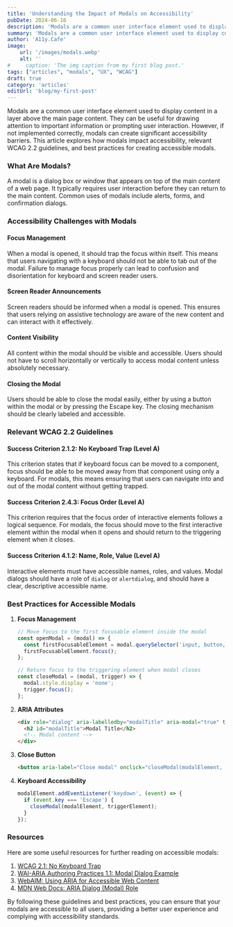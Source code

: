 ```yaml
---
title: 'Understanding the Impact of Modals on Accessibility'
pubDate: 2024-06-16
description: 'Modals are a common user interface element used to display content in a layer above the main page content.'
summary: 'Modals are a common user interface element used to display content in a layer above the main page content. They can be useful for drawing attention to important information or prompting user interaction.'
author: 'A11y.Cafe'
image:
    url: '/images/modals.webp'
    alt: ''
#     caption: 'The img caption from my first blog post.'
tags: ["articles", "modals", "UX", "WCAG"]
draft: true
category: 'articles'
editUrl: 'blog/my-first-post'
---
```


Modals are a common user interface element used to display content in a layer above the main page content. They can be useful for drawing attention to important information or prompting user interaction. However, if not implemented correctly, modals can create significant accessibility barriers. This article explores how modals impact accessibility, relevant WCAG 2.2 guidelines, and best practices for creating accessible modals.

### What Are Modals?

A modal is a dialog box or window that appears on top of the main content of a web page. It typically requires user interaction before they can return to the main content. Common uses of modals include alerts, forms, and confirmation dialogs.

### Accessibility Challenges with Modals

#### Focus Management

When a modal is opened, it should trap the focus within itself. This means that users navigating with a keyboard should not be able to tab out of the modal. Failure to manage focus properly can lead to confusion and disorientation for keyboard and screen reader users.

#### Screen Reader Announcements

Screen readers should be informed when a modal is opened. This ensures that users relying on assistive technology are aware of the new content and can interact with it effectively.

#### Content Visibility

All content within the modal should be visible and accessible. Users should not have to scroll horizontally or vertically to access modal content unless absolutely necessary.

#### Closing the Modal

Users should be able to close the modal easily, either by using a button within the modal or by pressing the Escape key. The closing mechanism should be clearly labeled and accessible.

### Relevant WCAG 2.2 Guidelines

#### Success Criterion 2.1.2: No Keyboard Trap (Level A)

This criterion states that if keyboard focus can be moved to a component, focus should be able to be moved away from that component using only a keyboard. For modals, this means ensuring that users can navigate into and out of the modal content without getting trapped.

#### Success Criterion 2.4.3: Focus Order (Level A)

This criterion requires that the focus order of interactive elements follows a logical sequence. For modals, the focus should move to the first interactive element within the modal when it opens and should return to the triggering element when it closes.

#### Success Criterion 4.1.2: Name, Role, Value (Level A)

Interactive elements must have accessible names, roles, and values. Modal dialogs should have a role of `dialog` or `alertdialog`, and should have a clear, descriptive accessible name.

### Best Practices for Accessible Modals

1. **Focus Management**
   ```javascript
   // Move focus to the first focusable element inside the modal
   const openModal = (modal) => {
     const firstFocusableElement = modal.querySelector('input, button, textarea, select, a[href]');
     firstFocusableElement.focus();
   };

   // Return focus to the triggering element when modal closes
   const closeModal = (modal, trigger) => {
     modal.style.display = 'none';
     trigger.focus();
   };
   ```

2. **ARIA Attributes**
   ```html
   <div role="dialog" aria-labelledby="modalTitle" aria-modal="true" tabindex="-1">
     <h2 id="modalTitle">Modal Title</h2>
     <!-- Modal content -->
   </div>
   ```

3. **Close Button**
   ```html
   <button aria-label="Close modal" onclick="closeModal(modalElement, triggerElement)">Close</button>
   ```

4. **Keyboard Accessibility**
   ```javascript
   modalElement.addEventListener('keydown', (event) => {
     if (event.key === 'Escape') {
       closeModal(modalElement, triggerElement);
     }
   });
   ```

### Resources

Here are some useful resources for further reading on accessible modals:

1. <a href="https://www.w3.org/WAI/WCAG21/Understanding/no-keyboard-trap.html" target="_blank">WCAG 2.1: No Keyboard Trap</a>
2. <a href="https://www.w3.org/TR/wai-aria-practices-1.1/examples/dialog-modal/dialog.html" target="_blank">WAI-ARIA Authoring Practices 1.1: Modal Dialog Example</a>
3. <a href="https://webaim.org/techniques/aria/" target="_blank">WebAIM: Using ARIA for Accessible Web Content</a>
4. <a href="https://developer.mozilla.org/en-US/docs/Web/Accessibility/ARIA/Roles/dialog_role" target="_blank">MDN Web Docs: ARIA Dialog (Modal) Role</a>

By following these guidelines and best practices, you can ensure that your modals are accessible to all users, providing a better user experience and complying with accessibility standards.